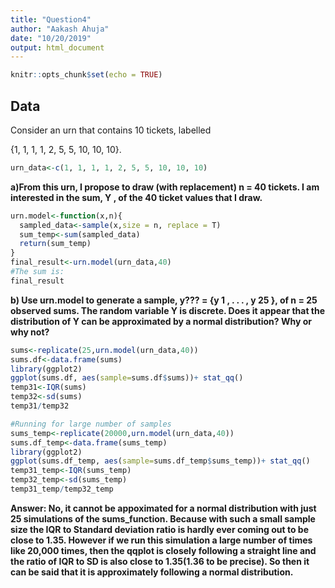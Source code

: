 ```yaml
---
title: "Question4"
author: "Aakash Ahuja"
date: "10/20/2019"
output: html_document
---
```


```r
knitr::opts_chunk$set(echo = TRUE)
```

## Data

 Consider an urn that contains 10 tickets, labelled

{1, 1, 1, 1, 2, 5, 5, 10, 10, 10}.

```r
urn_data<-c(1, 1, 1, 1, 2, 5, 5, 10, 10, 10)
```

**a)From this urn, I propose to draw (with replacement) n = 40 tickets. I am interested in the sum, Y , of the 40 ticket values that I draw.**

```r
urn.model<-function(x,n){
  sampled_data<-sample(x,size = n, replace = T)
  sum_temp<-sum(sampled_data)
  return(sum_temp)
}
final_result<-urn.model(urn_data,40)
#The sum is:
final_result

```

**b) Use urn.model to generate a sample, y??? = {y 1 , . . . , y 25 }, of n = 25 observed sums. The random variable Y is discrete. Does it appear that the distribution of Y can be approximated by a normal distribution? Why or why not?**

```r
sums<-replicate(25,urn.model(urn_data,40))
sums.df<-data.frame(sums)
library(ggplot2)
ggplot(sums.df, aes(sample=sums.df$sums))+ stat_qq()
temp31<-IQR(sums)
temp32<-sd(sums)
temp31/temp32

#Running for large number of samples
sums_temp<-replicate(20000,urn.model(urn_data,40))
sums.df_temp<-data.frame(sums_temp)
library(ggplot2)
ggplot(sums.df_temp, aes(sample=sums.df_temp$sums_temp))+ stat_qq()
temp31_temp<-IQR(sums_temp)
temp32_temp<-sd(sums_temp)
temp31_temp/temp32_temp

```

**Answer: No, it cannot be appoximated for a normal distribution with just 25 simulations of the sums_function. Because with such a small sample size the IQR to Standard deviation ratio is hardly ever coming out to be close to 1.35. However if we run this simulation a large number of times like 20,000 times, then the qqplot is closely following a straight line and the ratio of IQR to SD is also close to 1.35(1.36 to be precise). So then it can be said that it is approximately following a normal distribution. **


